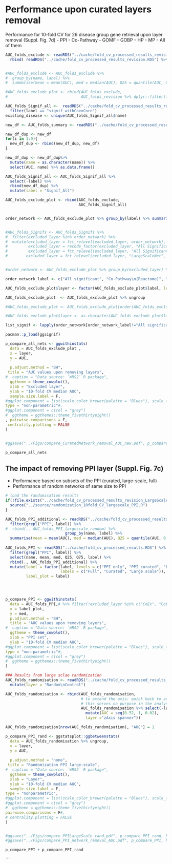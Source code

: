 # Performance upon curated layers removal

Performance for 10-fold CV for 26 disease group gene retrieval upon layer removal (Suppl. Fig. 7d)
- PPI
- Co-Pathway
- GOMF
- GOBP
- HP
- MP
- All of them


```r
AUC_folds_exclude <- readRDS("../cache/fold_cv_processed_results_revision_excludesSingleLayers.RDS") %>%
  rbind( readRDS("../cache/fold_cv_processed_results_revision.RDS") %>% filter(label == "Largescale_signif"))


#AUC_folds_exclude <- AUC_folds_exclude %>% 
#  group_by(name, label) %>% 
#  summarise(mean = mean(AUC), med = median(AUC), Q25 = quantile(AUC, 0.25), Q75 = quantile(AUC, 0.75)) #%>%

#AUC_folds_exclude_plot <- rbind(AUC_folds_exclude,
#                                AUC_folds_revision %>% dplyr::filter(label %in% c("signif_withCoexCore", "Largescale_signif_weighted", "Largescale_signif", "coex_Signif", "coex_core")))

AUC_folds_Signif_all <-  readRDS("../cache/fold_cv_processed_results_revision.RDS") %>%
  filter(label == "signif_withCoexCore") 
existing_disease <- unique(AUC_folds_Signif_all$name)

new_df <- AUC_folds_summary <- readRDS("../cache/fold_cv_processed_results.RDS") %>% filter(!name %in% existing_disease, label == "significant networks")  %>% rename(AUC = "mean") %>% select(name, AUC)

new_df_dup <- new_df
for(i in 1:9){
  new_df_dup <- rbind(new_df_dup, new_df)
}

new_df_dup <- new_df_dup%>%
  mutate(name = as.character(name)) %>%
  select(AUC, name) %>% as.data.frame()

AUC_folds_Signif_all <- AUC_folds_Signif_all %>%
  select(-label) %>%
  rbind(new_df_dup) %>%
  mutate(label = "Signif_All")

AUC_folds_exclude_plot <- rbind(AUC_folds_exclude,
                                AUC_folds_Signif_all)


order_network <- AUC_folds_exclude_plot %>% group_by(label) %>% summarise(median = mean(AUC)) %>% arrange(median) %>% pull(label) %>% as.character() %>% rev()


#AUC_folds_Signifs <- AUC_folds_Signifs %>%
#  filter(excluded_layer %in% order_network) %>%
#  mutate(excluded_layer = fct_relevel(excluded_layer, order_network),
#         excluded_layer = recode_factor(excluded_layer, "All Significant layers" = "Signif_all"),
#         excluded_layer = fct_relevel(excluded_layer, "All Significant layers"),
#        excluded_layer = fct_relevel(excluded_layer, "LargeScaleNet", after = Inf))


#order_network <- AUC_folds_exclude_plot %>% group_by(excluded_layer) %>% summarise(median = median(med)) %>% arrange(median) %>% pull(excluded_layer)

order_network_label <- c("All significant", "Co-Pathway\n(Reactome)", "GO\n(MF)","Phenotype\n(MP)", "GO\n(BP)", "PPI", "Phenotype\n(HP)", "All curated")

AUC_folds_exclude_plot$layer <- factor(AUC_folds_exclude_plot$label, levels = (order_network), labels = (order_network_label), ordered = T)

AUC_folds_exclude_plot  <- AUC_folds_exclude_plot %>% ungroup

#AUC_folds_exclude_plot <- AUC_folds_exclude_plot[order(AUC_folds_exclude_plot$layer),]

#AUC_folds_exclude_plot$layer <- as.character(AUC_folds_exclude_plot$label)

list_signif <- lapply(order_network[order_network_label!="All significant"], function(x) c("All significant", x))

pacman::p_load(ggsignif)

p_compare_all_nets <- ggwithinstats(
  data = AUC_folds_exclude_plot ,
  x = layer,
  y = AUC,
    
  p.adjust.method = "BH",
 title = "AUC values upon removing layers",
#  caption = "Data source: `WRS2` R package",
  ggtheme = theme_cowplot(), 
  xlab = "Excluded layer",
  ylab = "10-fold CV median AUC", 
  sample.size.label = F,
#ggplot.component = list(scale_color_brewer(palette = "Blues"), scale_fill_brewer(palette = "Blues")),
type = "non-parametric"#, 
#ggplot.component = c(col = "grey")
#  ggtheme = ggthemes::theme_fivethirtyeight()
, pairwise.comparisons = F,
 centrality.plotting = FALSE
)


#ggsave("../Figs/compare_CuratedNetwork_removal_AUC_new.pdf", p_compare_all_nets, height = 4, width =7, scale = 1.25)

p_compare_all_nets
```

## The impact of removing PPI layer (Suppl. Fig. 7c)
- Performance based on subsets of the PPI (curated, large-scale, full)
- Performance of random networks of same size to PPI 


```r
# load the randomisation results
if(!file.exists("../cache/fold_cv_processed_results_revision_LargeScalePPIRandomisation.RDS")){
  source("../source/randomization_10fold_CV_largescale_PPI.R")
}

AUC_folds_PPI_additional <- readRDS("../cache/fold_cv_processed_results_revision.RDS") %>%
  filter(grepl("PPI", label)) %>%
#  rbind(., AUC_folds_PPI_largescale_random) %>%
                          group_by(name, label) %>%
  summarise(mean = mean(AUC), med = median(AUC), Q25 = quantile(AUC, 0.25), Q75 = quantile(AUC, 0.75))
  
AUC_folds_PPI <- readRDS("../cache/fold_cv_processed_results.RDS") %>%
  filter(grepl("PPI", label)) %>%
  select(name, mean, med, Q25, Q75, label) %>%
  rbind(., AUC_folds_PPI_additional) %>%
  mutate(label = factor(label, levels = c("PPI only", "PPI_curated", "PPI_largescale"), 
                        labels = c("Full", "Curated", "Large scale")),
         label_plot = label)
  



p_compare_PPI <- ggwithinstats(
  data = AUC_folds_PPI,# %>% filter(!excluded_layer %in% c("CoEx", "CoEssential")) %>% ungroup,
  x = label_plot,
  y = med,
  p.adjust.method = "BH",
  title = "AUC values upon removing layers",
#  caption = "Data source: `WRS2` R package",
  ggtheme = theme_cowplot(), 
  xlab = "PPI set",
  ylab = "10-fold CV median AUC", 
#ggplot.component = list(scale_color_brewer(palette = "Blues"), scale_fill_brewer(palette = "Blues")),
type = "non-parametric"#, 
#ggplot.component = c(col = "grey")
#  ggtheme = ggthemes::theme_fivethirtyeight()
)

### Results from large sclae randomization
AUC_folds_randomisation <- readRDS("../cache/fold_cv_processed_results_revision_LargeScalePPIRandomisation.RDS") %>% group_by(name) %>% summarise(AUC = mean(AUC)) %>%
  mutate(layer = "Random\nControl")

AUC_folds_randomisation <- rbind(AUC_folds_randomisation,
                                 # to extend the axis: quick hack to add another label going up to one.
                                 # this serves no purpose in the analyses
                                 AUC_folds_randomisation %>% select(-layer) %>% 
                                   mutate(AUC = seq(0.52, 1, 0.02),
                                   layer ="zAxis spanner"))

AUC_folds_randomisation[nrow(AUC_folds_randomisation), "AUC"] = 1  

p_compare_PPI_rand <- ggstatsplot::ggbetweenstats(
  data = AUC_folds_randomisation %>% ungroup,
  x = layer,
  y = AUC,
    
  p.adjust.method = "none",    
 title = "Randomization PPI large-scale",
#  caption = "Data source: `WRS2` R package",
  ggtheme = theme_cowplot(), 
  xlab = "Layer",
  ylab = "10-fold CV median AUC", 
  sample.size.label = F,
type = "nonparametric",
#ggplot.component = list(scale_color_brewer(palette = "Blues"), scale_fill_brewer(palette = "Blues")),, 
#ggplot.component = c(col = "grey")
#  ggtheme = ggthemes::theme_fivethirtyeight()
pairwise.comparisons = F#,
# centrality.plotting = FALSE
)


#ggsave("../Figs/compare_PPILargeScale_rand.pdf", p_compare_PPI_rand, height = 4, width =3, scale = 1)
#ggsave("../Figs/compare_PPI_network_removal_AUC.pdf", p_compare_PPI, height = 4, width =3, scale = 1.125)

p_compare_PPI + p_compare_PPI_rand
```

```
